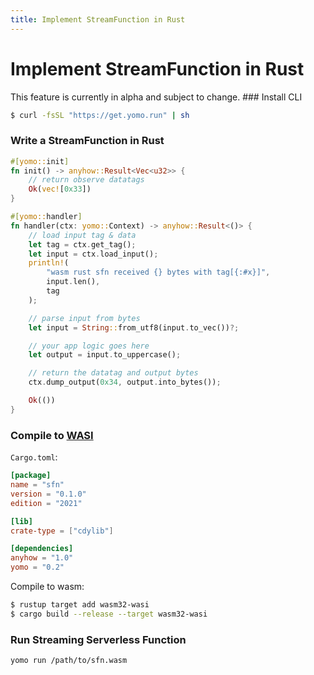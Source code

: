```yaml
---
title: Implement StreamFunction in Rust
---
```



# Implement StreamFunction in Rust

<Callout emoji="🚧" type="warning">
This feature is currently in alpha and subject to change.
</Callout>

<Steps>
### Install CLI

```bash
$ curl -fsSL "https://get.yomo.run" | sh
```

### Write a StreamFunction in Rust

```rust
#[yomo::init]
fn init() -> anyhow::Result<Vec<u32>> {
    // return observe datatags
    Ok(vec![0x33])
}

#[yomo::handler]
fn handler(ctx: yomo::Context) -> anyhow::Result<()> {
    // load input tag & data
    let tag = ctx.get_tag();
    let input = ctx.load_input();
    println!(
        "wasm rust sfn received {} bytes with tag[{:#x}]",
        input.len(),
        tag
    );

    // parse input from bytes
    let input = String::from_utf8(input.to_vec())?;

    // your app logic goes here
    let output = input.to_uppercase();

    // return the datatag and output bytes
    ctx.dump_output(0x34, output.into_bytes());

    Ok(())
}
```

### Compile to [WASI](https://wasi.dev/)

`Cargo.toml`:

```toml
[package]
name = "sfn"
version = "0.1.0"
edition = "2021"

[lib]
crate-type = ["cdylib"]

[dependencies]
anyhow = "1.0"
yomo = "0.2"
```

Compile to wasm:

```bash
$ rustup target add wasm32-wasi
$ cargo build --release --target wasm32-wasi
```

### Run Streaming Serverless Function

```bash
yomo run /path/to/sfn.wasm
```
</Steps>

